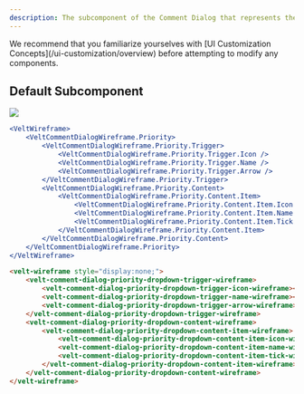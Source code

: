 ```yaml
---
description: The subcomponent of the Comment Dialog that represents the Priority Dropdown
---
```


<Note>
We recommend that you familiarize yourselves with [UI Customization Concepts](/ui-customization/overview) before attempting to modify any components.
</Note>

## Default Subcomponent
![](/images/customization/priority-dropdown-customization.png)



<RequestExample>

```jsx React / Next.js
<VeltWireframe>
    <VeltCommentDialogWireframe.Priority>
        <VeltCommentDialogWireframe.Priority.Trigger>
            <VeltCommentDialogWireframe.Priority.Trigger.Icon />
            <VeltCommentDialogWireframe.Priority.Trigger.Name />
            <VeltCommentDialogWireframe.Priority.Trigger.Arrow />
        </VeltCommentDialogWireframe.Priority.Trigger>
        <VeltCommentDialogWireframe.Priority.Content>
            <VeltCommentDialogWireframe.Priority.Content.Item>
                <VeltCommentDialogWireframe.Priority.Content.Item.Icon />
                <VeltCommentDialogWireframe.Priority.Content.Item.Name />
                <VeltCommentDialogWireframe.Priority.Content.Item.Tick />
            </VeltCommentDialogWireframe.Priority.Content.Item>
        </VeltCommentDialogWireframe.Priority.Content>
    </VeltCommentDialogWireframe.Priority>
</VeltWireframe>
```


```HTML HTML
<velt-wireframe style="display:none;">
    <velt-comment-dialog-priority-dropdown-trigger-wireframe>
        <velt-comment-dialog-priority-dropdown-trigger-icon-wireframe></velt-comment-dialog-priority-dropdown-trigger-icon-wireframe>
        <velt-comment-dialog-priority-dropdown-trigger-name-wireframe></velt-comment-dialog-priority-dropdown-trigger-name-wireframe>
        <velt-comment-dialog-priority-dropdown-trigger-arrow-wireframe></velt-comment-dialog-priority-dropdown-trigger-arrow-wireframe>
    </velt-comment-dialog-priority-dropdown-trigger-wireframe>
    <velt-comment-dialog-priority-dropdown-content-wireframe>
        <velt-comment-dialog-priority-dropdown-content-item-wireframe>
            <velt-comment-dialog-priority-dropdown-content-item-icon-wireframe></velt-comment-dialog-priority-dropdown-content-item-icon-wireframe>
            <velt-comment-dialog-priority-dropdown-content-item-name-wireframe></velt-comment-dialog-priority-dropdown-content-item-name-wireframe>
            <velt-comment-dialog-priority-dropdown-content-item-tick-wireframe></velt-comment-dialog-priority-dropdown-content-item-tick-wireframe>
        </velt-comment-dialog-priority-dropdown-content-item-wireframe>
    </velt-comment-dialog-priority-dropdown-content-wireframe>
</velt-wireframe>
```

</RequestExample>

